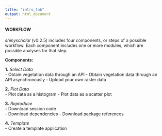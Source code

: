 ```yaml
---
title: "intro_tab"
output: html_document
---
```


#### WORKFLOW

*shinyscholar* (v0.2.5) includes four components, or steps of a possible workflow. Each component includes one or more modules, which are possible analyses for that step.  

**Components:**  

**1.** *Select Data*  
- Obtain vegetation data through an API
- Obtain vegetation data through an API asynchronously
- Upload your own raster data

**2.** *Plot Data*  
- Plot data as a histogram
- Plot data as a scatter plot

**3.** *Reproduce*  
- Download session code  
- Download dependencies
- Download package references 

**4.** *Template*  
- Create a template application
